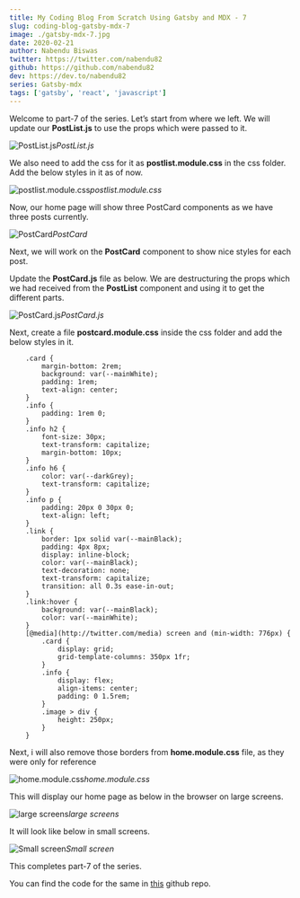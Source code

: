 ```yaml
---
title: My Coding Blog From Scratch Using Gatsby and MDX - 7
slug: coding-blog-gatsby-mdx-7
image: ./gatsby-mdx-7.jpg
date: 2020-02-21
author: Nabendu Biswas
twitter: https://twitter.com/nabendu82
github: https://github.com/nabendu82
dev: https://dev.to/nabendu82
series: Gatsby-mdx
tags: ['gatsby', 'react', 'javascript']
---
```


Welcome to part-7 of the series. Let’s start from where we left. We will update our **PostList.js** to use the props which were passed to it.

![PostList.js](https://ik.imagekit.io/thewebdev/thewebdev/7/1_Zc-_sTTha.png)*PostList.js*

We also need to add the css for it as **postlist.module.css** in the css folder. Add the below styles in it as of now.

![postlist.module.css](https://ik.imagekit.io/thewebdev/thewebdev/7/2_ob6ojYfUj.png)*postlist.module.css*

Now, our home page will show three PostCard components as we have three posts currently.

![PostCard](https://ik.imagekit.io/thewebdev/thewebdev/7/3_GgjjzY_iri.png)*PostCard*

Next, we will work on the **PostCard** component to show nice styles for each post.

Update the **PostCard.js** file as below. We are destructuring the props which we had received from the **PostList** component and using it to get the different parts.

![PostCard.js](https://ik.imagekit.io/thewebdev/thewebdev/7/4_0PZB_MzkJV.png)*PostCard.js*

Next, create a file **postcard.module.css** inside the css folder and add the below styles in it.

<div className={styles.code__block}>

```
    .card {
        margin-bottom: 2rem;
        background: var(--mainWhite);
        padding: 1rem;
        text-align: center;
    }
    .info {
        padding: 1rem 0;
    }
    .info h2 {
        font-size: 30px;
        text-transform: capitalize;
        margin-bottom: 10px;
    }
    .info h6 {
        color: var(--darkGrey);
        text-transform: capitalize;
    }
    .info p {
        padding: 20px 0 30px 0;
        text-align: left;
    }
    .link {
        border: 1px solid var(--mainBlack);
        padding: 4px 8px;
        display: inline-block;
        color: var(--mainBlack);
        text-decoration: none;
        text-transform: capitalize;
        transition: all 0.3s ease-in-out;
    }
    .link:hover {
        background: var(--mainBlack);
        color: var(--mainWhite);
    }
    [@media](http://twitter.com/media) screen and (min-width: 776px) {
        .card {
            display: grid;
            grid-template-columns: 350px 1fr;
        }
        .info {
            display: flex;
            align-items: center;
            padding: 0 1.5rem;
        }
        .image > div {
            height: 250px;
        }
    }
```

</div>

Next, i will also remove those borders from **home.module.css** file, as they were only for reference

![home.module.css](https://ik.imagekit.io/thewebdev/thewebdev/7/5_DHd-tLaCus.png)*home.module.css*

This will display our home page as below in the browser on large screens.

![large screens](https://ik.imagekit.io/thewebdev/thewebdev/7/6_B8rQEa8m4Q.png)*large screens*

It will look like below in small screens.

<div className={styles.image__small}>

![Small screen](https://ik.imagekit.io/thewebdev/thewebdev/7/7_dbTbbC9PU.png)*Small screen*

</div>

This completes part-7 of the series.

You can find the code for the same in [this](https://github.com/nabendu82/thewebdev-public) github repo.
